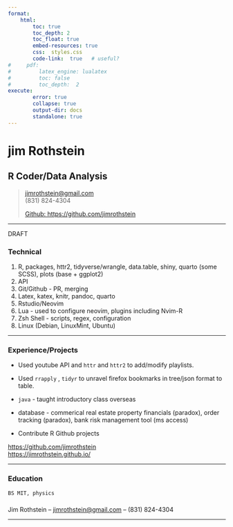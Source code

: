 ```yaml
---
format:   
    html:
        toc: true 
        toc_depth: 2
        toc_float: true
        embed-resources: true
        css:  styles.css
        code-link:  true   # useful?
#     pdf:   
#         latex_engine: lualatex  
#         toc: false
#         toc_depth:  2   
execute: 
        error: true
        collapse: true
        output-dir: docs 
        standalone: true
---
```


# jim Rothstein	
## R Coder/Data Analysis

> [jimrothstein@gmail.com](jimrothstein@gmail.com)  
> (831) 824-4304
>
[Github: https://github.com/jimrothstein](Github:https://github.com/jimrothstein)

------

::: callout-note
DRAFT
:::

### Technical {#technical}

1.	R, packages, httr2, tidyverse/wrangle, data.table, shiny, quarto (some SCSS), plots (base + ggplot2)
1.  API	
1.	Git/Github -  PR, merging
1.  Latex, katex, knitr, pandoc, quarto
1.	Rstudio/Neovim
1.  Lua - used to configure neovim, plugins including Nvim-R
1.  Zsh Shell - scripts, regex, configuration
1.	Linux (Debian, LinuxMint, Ubuntu)

------

### Experience/Projects {#experience}  

*   Used youtube API and `httr` and `httr2` to add/modify playlists.

*   Used `rrapply` , `tidyr` to unravel firefox bookmarks in tree/json format to table.

*   `java` - taught introductory class overseas

*   database - commerical real estate property financials (paradox), order tracking (paradox), bank risk management tool (ms access)

*   Contribute R Github projects 

[https://github.com/jimrothstein](https://github.com/jimrothstein)  
[https://jimrothstein.github.io/](https://jimrothstein.github.io)


------

###	Education {#education}
	BS MIT, physics

###  {#footer}

Jim Rothstein	 -- [jimrothstein@gmail.com](jimrothstein@gmail.com) -- (831) 824-4304

------

